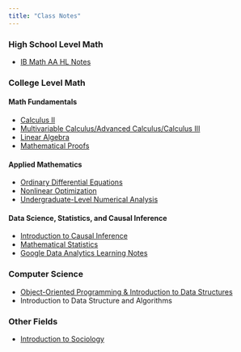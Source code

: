 ```yaml
---
title: "Class Notes"
---
```


### High School Level Math

- [IB Math AA HL Notes](notes/IBMath.qmd)

### College Level Math

#### Math Fundamentals

- [Calculus II](notes/Calc2.qmd)
- [Multivariable Calculus/Advanced Calculus/Calculus III](notes/Calc3.qmd)
- [Linear Algebra](notes/LA.qmd)
- [Mathematical Proofs](notes/Proofs.qmd)

#### Applied Mathematics

- [Ordinary Differential Equations](notes/ODE.qmd)
- [Nonlinear Optimization](notes/nonlinearOpt.qmd)
- [Undergraduate-Level Numerical Analysis](notes/NumericalAnalysis1.qmd)

#### Data Science, Statistics, and Causal Inference

- [Introduction to Causal Inference](https://jrlyu.github.io/qtm110.io/)
- [Mathematical Statistics](notes/MathStats.qmd)
- [Google Data Analytics Learning Notes](https://jrlyu.github.io/google_analytics.io/)

### Computer Science

- [Object-Oriented Programming & Introduction to Data Structures](notes/cs171.qmd)
- Introduction to Data Structure and Algorithms

### Other Fields

- [Introduction to Sociology](https://jrlyu.github.io/intro_to_socio.io/)

